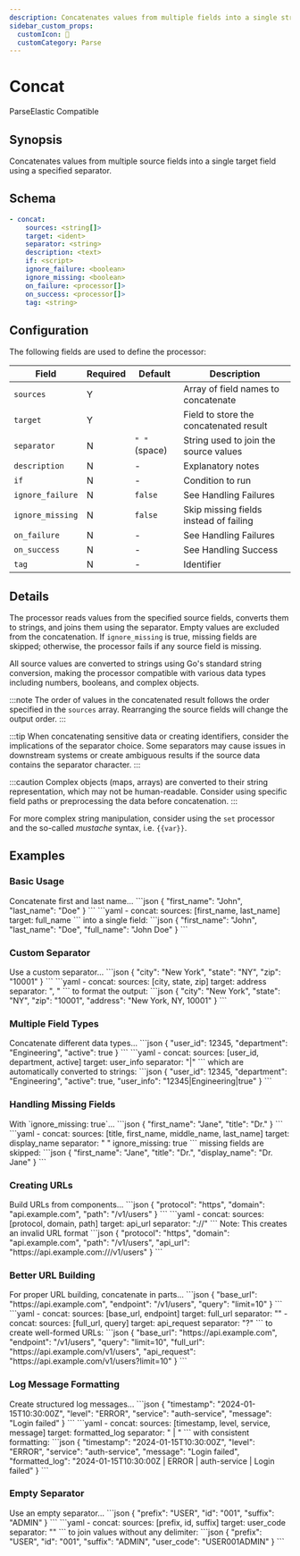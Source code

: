 ```yaml
---
description: Concatenates values from multiple fields into a single string
sidebar_custom_props: 
  customIcon: 🔗
  customCategory: Parse
---
```


# Concat

<span className="theme-doc-version-badge badge badge--primary">Parse</span><span className="theme-doc-version-badge badge badge--secondary">Elastic Compatible</span>

## Synopsis

Concatenates values from multiple source fields into a single target field using a specified separator.

## Schema

```yaml {2,3}
- concat:
    sources: <string[]>
    target: <ident>
    separator: <string>
    description: <text>
    if: <script>
    ignore_failure: <boolean>
    ignore_missing: <boolean>
    on_failure: <processor[]>
    on_success: <processor[]>
    tag: <string>
```

## Configuration

The following fields are used to define the processor:

|Field|Required|Default|Description|
|---|---|---|---|
|`sources`|Y||Array of field names to concatenate|
|`target`|Y||Field to store the concatenated result|
|`separator`|N|`" "` (space)|String used to join the source values|
|`description`|N|-|Explanatory notes|
|`if`|N|-|Condition to run|
|`ignore_failure`|N|`false`|See <Topic id="handling-failures">Handling Failures</Topic>|
|`ignore_missing`|N|`false`|Skip missing fields instead of failing|
|`on_failure`|N|-|See <Topic id="handling-failures">Handling Failures</Topic>|
|`on_success`|N|-|See <Topic id="handling-success">Handling Success</Topic>|
|`tag`|N|-|Identifier|

## Details

The processor reads values from the specified source fields, converts them to strings, and joins them using the separator. Empty values are excluded from the concatenation. If `ignore_missing` is true, missing fields are skipped; otherwise, the processor fails if any source field is missing.

All source values are converted to strings using Go's standard string conversion, making the processor compatible with various data types including numbers, booleans, and complex objects.

:::note
The order of values in the concatenated result follows the order specified in the `sources` array. Rearranging the source fields will change the output order.
:::

:::tip
When concatenating sensitive data or creating identifiers, consider the implications of the separator choice. Some separators may cause issues in downstream systems or create ambiguous results if the source data contains the separator character.
:::

:::caution
Complex objects (maps, arrays) are converted to their string representation, which may not be human-readable. Consider using specific field paths or preprocessing the data before concatenation.
:::

For more complex string manipulation, consider using the <Topic id="processors-set">`set`</Topic> processor and the so-called _mustache_ syntax, i.e. `{{var}}`.

## Examples

### Basic Usage

<ExampleGrid>
  <CommentCol>
    Concatenate first and last name...
  </CommentCol>
  <CodeCol>
    ```json
    {
      "first_name": "John",
      "last_name": "Doe"
    }
    ```
    ```yaml
    - concat:
        sources: [first_name, last_name]
        target: full_name
    ```
  </CodeCol>
  <CommentCol>
    into a single field:
  </CommentCol>
  <CodeCol>
    ```json
    {
      "first_name": "John",
      "last_name": "Doe",
      "full_name": "John Doe"
    }
    ```
  </CodeCol>
</ExampleGrid>

### Custom Separator

<ExampleGrid>
  <CommentCol>
    Use a custom separator...
  </CommentCol>
  <CodeCol>
    ```json
    {
      "city": "New York",
      "state": "NY",
      "zip": "10001"
    }
    ```
    ```yaml
    - concat:
        sources: [city, state, zip]
        target: address
        separator: ", "
    ```
  </CodeCol>
  <CommentCol>
    to format the output:
  </CommentCol>
  <CodeCol>
    ```json
    {
      "city": "New York",
      "state": "NY", 
      "zip": "10001",
      "address": "New York, NY, 10001"
    }
    ```
  </CodeCol>
</ExampleGrid>

### Multiple Field Types

<ExampleGrid>
  <CommentCol>
    Concatenate different data types...
  </CommentCol>
  <CodeCol>
    ```json
    {
      "user_id": 12345,
      "department": "Engineering",
      "active": true
    }
    ```
    ```yaml
    - concat:
        sources: [user_id, department, active]
        target: user_info
        separator: "|"
    ```
  </CodeCol>
  <CommentCol>
    which are automatically converted to strings:
  </CommentCol>
  <CodeCol>
    ```json
    {
      "user_id": 12345,
      "department": "Engineering",
      "active": true,
      "user_info": "12345|Engineering|true"
    }
    ```
  </CodeCol>
</ExampleGrid>

### Handling Missing Fields

<ExampleGrid>
  <CommentCol>
    With `ignore_missing: true`...
  </CommentCol>
  <CodeCol>
    ```json
    {
      "first_name": "Jane",
      "title": "Dr."
    }
    ```
    ```yaml
    - concat:
        sources: [title, first_name, middle_name, last_name]
        target: display_name
        separator: " "
        ignore_missing: true
    ```
  </CodeCol>
  <CommentCol>
    missing fields are skipped:
  </CommentCol>
  <CodeCol>
    ```json
    {
      "first_name": "Jane",
      "title": "Dr.",
      "display_name": "Dr. Jane"
    }
    ```
  </CodeCol>
</ExampleGrid>

### Creating URLs

<ExampleGrid>
  <CommentCol>
    Build URLs from components...
  </CommentCol>
  <CodeCol>
    ```json
    {
      "protocol": "https",
      "domain": "api.example.com",
      "path": "/v1/users"
    }
    ```
    ```yaml
    - concat:
        sources: [protocol, domain, path]
        target: api_url
        separator: "://"
    ```
  </CodeCol>
  <CommentCol>
    Note: This creates an invalid URL format
  </CommentCol>
  <CodeCol>
    ```json
    {
      "protocol": "https",
      "domain": "api.example.com", 
      "path": "/v1/users",
      "api_url": "https://api.example.com:///v1/users"
    }
    ```
  </CodeCol>
</ExampleGrid>

### Better URL Building

<ExampleGrid>
  <CommentCol>
    For proper URL building, concatenate in parts...
  </CommentCol>
  <CodeCol>
    ```json
    {
      "base_url": "https://api.example.com",
      "endpoint": "/v1/users",
      "query": "limit=10"
    }
    ```
    ```yaml
    - concat:
        sources: [base_url, endpoint]
        target: full_url
        separator: ""
    - concat:
        sources: [full_url, query]
        target: api_request
        separator: "?"
    ```
  </CodeCol>
  <CommentCol>
    to create well-formed URLs:
  </CommentCol>
  <CodeCol>
    ```json
    {
      "base_url": "https://api.example.com",
      "endpoint": "/v1/users",
      "query": "limit=10",
      "full_url": "https://api.example.com/v1/users",
      "api_request": "https://api.example.com/v1/users?limit=10"
    }
    ```
  </CodeCol>
</ExampleGrid>

### Log Message Formatting

<ExampleGrid>
  <CommentCol>
    Create structured log messages...
  </CommentCol>
  <CodeCol>
    ```json
    {
      "timestamp": "2024-01-15T10:30:00Z",
      "level": "ERROR",
      "service": "auth-service",
      "message": "Login failed"
    }
    ```
    ```yaml
    - concat:
        sources: [timestamp, level, service, message]
        target: formatted_log
        separator: " | "
    ```
  </CodeCol>
  <CommentCol>
    with consistent formatting:
  </CommentCol>
  <CodeCol>
    ```json
    {
      "timestamp": "2024-01-15T10:30:00Z",
      "level": "ERROR",
      "service": "auth-service", 
      "message": "Login failed",
      "formatted_log": "2024-01-15T10:30:00Z | ERROR | auth-service | Login failed"
    }
    ```
  </CodeCol>
</ExampleGrid>

### Empty Separator

<ExampleGrid>
  <CommentCol>
    Use an empty separator...
  </CommentCol>
  <CodeCol>
    ```json
    {
      "prefix": "USER",
      "id": "001",
      "suffix": "ADMIN"
    }
    ```
    ```yaml
    - concat:
        sources: [prefix, id, suffix]
        target: user_code
        separator: ""
    ```
  </CodeCol>
  <CommentCol>
    to join values without any delimiter:
  </CommentCol>
  <CodeCol>
    ```json
    {
      "prefix": "USER",
      "id": "001", 
      "suffix": "ADMIN",
      "user_code": "USER001ADMIN"
    }
    ```
  </CodeCol>
</ExampleGrid>
